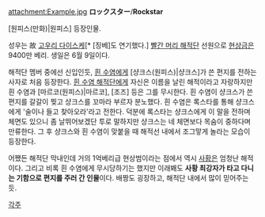 attachment:Example.jpg
'''ロックスター'''/'''Rockstar'''

[원피스(만화)|원피스] 등장인물.

성우는 故 [[고우리 다이스케]][* [징베]도 연기했다.] [[빨간 머리 해적단]] 선원으로 [[현상금]]은 9400만 베리. 생일은 6월 9일이다. 

해적단 멤버 중에선 신입인듯, [[흰 수염]]에게 [샹크스(원피스)|샹크스]가 쓴 편지를 전하는 사자로 처음 등장한다. [[흰 수염 해적단]]에게 자신은 이름을 날린 해적이라고 자랑하지만 흰 수염과 [마르코(원피스)|마르코], [조즈] 등은 그를 무시한다. 흰 수염이 샹크스가 쓴 편지를 갈갈이 찢고 샹크스를 꼬마라 부르자 분노했다. 흰 수염은 록스타를 통해 샹크스에게 '술이나 들고 찾아오라'라고 전한다. 덕분에 록스타는 샹크스에게 이 말을 전하며 체면도 있으니 좀 날뛰어보겠단 투로 말하지만 샹크스는 네 체면보다 목숨이 중하다며 만류한다. 그 후 샹크스와 흰 수염이 맞붙을 때 해적선 내에서 조그맣게 놀라는 모습이 등장한다.

어쨌든 해적단 막내인데 거의 1억베리급 현상범이라는 점에서 역시 [[사황]]은 엄청난 해적이다. 그리고 비록 흰 수염에게 무시당하기는 했지만 이래봬도 '''사황 최강자가 타고 다니는 기함으로 편지를 주러 간 인물'''이다. 배짱도 굉장하고, 해적단 내에서 많이 믿어주는 듯.

[[각주]]
